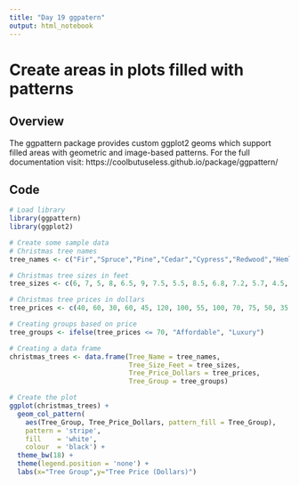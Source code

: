 ```yaml
---
title: "Day 19 ggpatern"
output: html_notebook
---
```


# Create areas in plots filled with patterns

## Overview
The ggpattern package provides custom ggplot2 geoms which support filled areas with geometric and image-based patterns.
For the full documentation visit: https://coolbutuseless.github.io/package/ggpattern/

## Code
```r
# Load library
library(ggpattern)
library(ggplot2)

# Create some sample data
# Christmas tree names
tree_names <- c("Fir","Spruce","Pine","Cedar","Cypress","Redwood","Hemlock","Juniper","Maple","Oak","Birch","Cherry","Palm","Sycamore","Willow","Magnolia","Aspen","Poplar","Chestnut","Pecan")

# Christmas tree sizes in feet
tree_sizes <- c(6, 7, 5, 8, 6.5, 9, 7.5, 5.5, 8.5, 6.8, 7.2, 5.7, 4.5, 6.2, 8.3, 5.8, 7.8, 6.3, 7.1, 8.8)

# Christmas tree prices in dollars
tree_prices <- c(40, 60, 30, 60, 45, 120, 100, 55, 100, 70, 75, 50, 35, 65, 100, 40, 95, 60, 95, 100)

# Creating groups based on price
tree_groups <- ifelse(tree_prices <= 70, "Affordable", "Luxury")

# Creating a data frame
christmas_trees <- data.frame(Tree_Name = tree_names, 
                              Tree_Size_Feet = tree_sizes,
                              Tree_Price_Dollars = tree_prices, 
                              Tree_Group = tree_groups)

# Create the plot
ggplot(christmas_trees) +
  geom_col_pattern(
    aes(Tree_Group, Tree_Price_Dollars, pattern_fill = Tree_Group), 
    pattern = 'stripe',
    fill    = 'white',
    colour  = 'black') +
  theme_bw(18) +
  theme(legend.position = 'none') + 
  labs(x="Tree Group",y="Tree Price (Dollars)")

```
